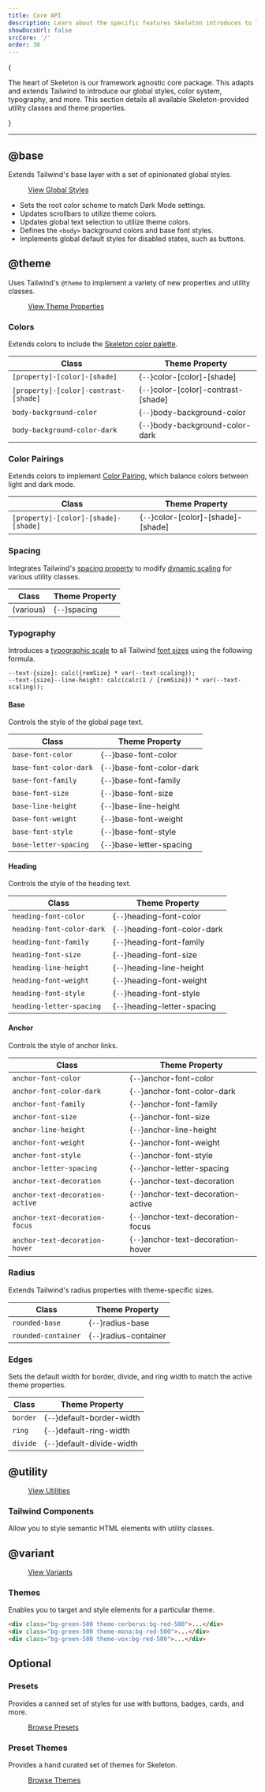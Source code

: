 ```yaml
---
title: Core API
description: Learn about the specific features Skeleton introduces to Tailwind.
showDocsUrl: false
srcCore: '/'
order: 30
---
```



{

<p class="text-xl">
	The heart of Skeleton is our framework agnostic core package. This adapts and extends Tailwind to introduce our global styles, color
	system, typography, and more. This section details all available Skeleton-provided utility classes and theme properties.
</p>

}

---

## @base

Extends Tailwind's base layer with a set of opinionated global styles.

<figure class="linker bg-noise">
	<a
		class="btn preset-filled"
		href="https://github.com/skeletonlabs/skeleton/blob/main/packages/skeleton/src/base/globals.css"
		target="_blank"
	>
		View Global Styles
	</a>
</figure>

- Sets the root color scheme to match Dark Mode settings.
- Updates scrollbars to utilize theme colors.
- Updates global text selection to utilize theme colors.
- Defines the `<body>` background colors and base font styles.
- Implements global default styles for disabled states, such as buttons.

## @theme

Uses Tailwind's `@theme` to implement a variety of new properties and utility classes.

<figure class="linker bg-noise">
	<a
		class="btn preset-filled"
		href="https://github.com/skeletonlabs/skeleton/blob/main/packages/skeleton/src/base/theme.scss"
		target="_blank"
	>
		View Theme Properties
	</a>
</figure>

### Colors

Extends colors to include the [Skeleton color palette](/docs/design/colors).

| Class                                 | Theme Property                       |
| ------------------------------------- | ------------------------------------ |
| `[property]-[color]-[shade]`          | {`--`}color-[color]-[shade]          |
| `[property]-[color]-contrast-[shade]` | {`--`}color-[color]-contrast-[shade] |
| `body-background-color`               | {`--`}body-background-color          |
| `body-background-color-dark`          | {`--`}body-background-color-dark     |

### Color Pairings

Extends colors to implement [Color Pairing](/docs/design/colors#color-pairings), which balance colors between light and dark mode.

| Class                                | Theme Property                      |
| ------------------------------------ | ----------------------------------- |
| `[property]-[color]-[shade]-[shade]` | {`--`}color-[color]-[shade]-[shade] |

### Spacing

Integrates Tailwind's [spacing property](https://tailwindcss.com/docs/functions-and-directives#spacing-function) to modify [dynamic scaling](/docs/design/spacing) for various utility classes.

| Class     | Theme Property |
| --------- | -------------- |
| (various) | {`--`}spacing  |

### Typography

Introduces a [typographic scale](https://designcode.io/typographic-scales) to all Tailwind [font sizes](https://tailwindcss.com/docs/font-size) using the following formula.

```plaintext
--text-{size}: calc({remSize} * var(--text-scaling));
--text-{size}--line-height: calc(calc(1 / {remSize}) * var(--text-scaling));
```

#### Base

Controls the style of the global page text.

| Class                  | Theme Property             |
| ---------------------- | -------------------------- |
| `base-font-color`      | {`--`}base-font-color      |
| `base-font-color-dark` | {`--`}base-font-color-dark |
| `base-font-family`     | {`--`}base-font-family     |
| `base-font-size`       | {`--`}base-font-size       |
| `base-line-height`     | {`--`}base-line-height     |
| `base-font-weight`     | {`--`}base-font-weight     |
| `base-font-style`      | {`--`}base-font-style      |
| `base-letter-spacing`  | {`--`}base-letter-spacing  |

#### Heading

Controls the style of the heading text.

| Class                     | Theme Property                |
| ------------------------- | ----------------------------- |
| `heading-font-color`      | {`--`}heading-font-color      |
| `heading-font-color-dark` | {`--`}heading-font-color-dark |
| `heading-font-family`     | {`--`}heading-font-family     |
| `heading-font-size`       | {`--`}heading-font-size       |
| `heading-line-height`     | {`--`}heading-line-height     |
| `heading-font-weight`     | {`--`}heading-font-weight     |
| `heading-font-style`      | {`--`}heading-font-style      |
| `heading-letter-spacing`  | {`--`}heading-letter-spacing  |

#### Anchor

Controls the style of anchor links.

| Class                           | Theme Property                      |
| ------------------------------- | ----------------------------------- |
| `anchor-font-color`             | {`--`}anchor-font-color             |
| `anchor-font-color-dark`        | {`--`}anchor-font-color-dark        |
| `anchor-font-family`            | {`--`}anchor-font-family            |
| `anchor-font-size`              | {`--`}anchor-font-size              |
| `anchor-line-height`            | {`--`}anchor-line-height            |
| `anchor-font-weight`            | {`--`}anchor-font-weight            |
| `anchor-font-style`             | {`--`}anchor-font-style             |
| `anchor-letter-spacing`         | {`--`}anchor-letter-spacing         |
| `anchor-text-decoration`        | {`--`}anchor-text-decoration        |
| `anchor-text-decoration-active` | {`--`}anchor-text-decoration-active |
| `anchor-text-decoration-focus`  | {`--`}anchor-text-decoration-focus  |
| `anchor-text-decoration-hover`  | {`--`}anchor-text-decoration-hover  |

### Radius

Extends Tailwind's radius properties with theme-specific sizes.

| Class               | Theme Property         |
| ------------------- | ---------------------- |
| `rounded-base`      | {`--`}radius-base      |
| `rounded-container` | {`--`}radius-container |

### Edges

Sets the default width for border, divide, and ring width to match the active theme properties.

| Class    | Theme Property             |
| -------- | -------------------------- |
| `border` | {`--`}default-border-width |
| `ring`   | {`--`}default-ring-width   |
| `divide` | {`--`}default-divide-width |

## @utility

<figure class="linker bg-noise">
	<a href="https://github.com/skeletonlabs/skeleton/blob/main/packages/skeleton/src/utilities" target="_blank" class="btn preset-filled">
		View Utilities
	</a>
</figure>

### Tailwind Components

Allow you to style semantic HTML elements with utility classes.

<NavGrid collection="docs" path="tailwind/" classes="md:grid-cols-2" />

## @variant

<figure class="linker bg-noise">
	<a href="https://github.com/skeletonlabs/skeleton/blob/main/packages/skeleton/src/variants" target="_blank" class="btn preset-filled">
		View Variants
	</a>
</figure>

### Themes

Enables you to target and style elements for a particular theme.

```html
<div class="bg-green-500 theme-cerberus:bg-red-500">...</div>
<div class="bg-green-500 theme-mona:bg-red-500">...</div>
<div class="bg-green-500 theme-vox:bg-red-500">...</div>
```

## Optional

### Presets

Provides a canned set of styles for use with buttons, badges, cards, and more.

<figure class="linker bg-noise">
	<a href="/docs/design/presets" class="btn preset-filled">
		Browse Presets
	</a>
</figure>

### Preset Themes

Provides a hand curated set of themes for Skeleton.

<figure class="linker bg-noise">
	<a href="/docs/design/themes" class="btn preset-filled">
		Browse Themes
	</a>
</figure>

